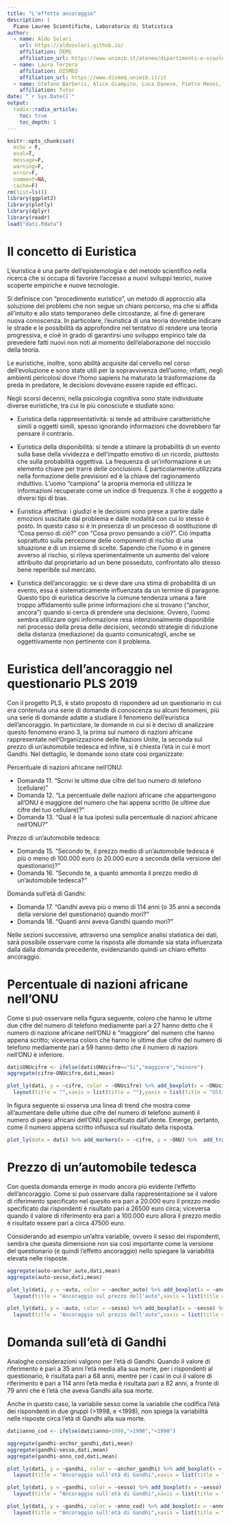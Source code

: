 ```yaml
---
title: "L'effetto ancoraggio"
description: |
  Piano Lauree Scientifiche, Laboratorio di Statistica
author:
  - name: Aldo Solari
    url: https://aldosolari.github.io/
    affiliation: DEMS
    affiliation_url: https://www.unimib.it/ateneo/dipartimenti-e-scuole/alla-scoperta-%E2%80%A6/dipartimento-economia-metodi-quantitativi-e-strategie-impresa
  - name: Laura Terzera
    affiliation: DISMEQ
    affiliation_url: https://www.dismeq.unimib.it/it
  - name: Stefano Barberis, Alice Giampino, Luca Danese, Pietro Meoni, Samuele Cassinari
    affiliation: Tutor
date: "`r Sys.Date()`"
output:
  radix::radix_article:
    toc: true
    toc_depth: 1
---
```



```r
knitr::opts_chunk$set(
  echo = F, 
  eval=T, 
  message=F, 
  warning=F, 
  error=F, 
  comment=NA, 
  cache=F)
rm(list=ls())
library(ggplot2)
library(plotly)
library(dplyr)
library(readr)
load("dati.Rdata")
```

# Il concetto di Euristica

L'euristica è una parte dell'epistemologia e del metodo scientifico nella ricerca che si occupa di favorire l'accesso a nuovi sviluppi teorici, nuove scoperte empiriche e nuove tecnologie.

Si definisce con "procedimento euristico", un metodo di approccio alla soluzione dei problemi che non segue un chiaro percorso, ma che si affida all'intuito e allo stato temporaneo delle circostanze, al fine di generare nuova conoscenza. In particolare, l'euristica di una teoria dovrebbe indicare le strade e le possibilità da approfondire nel tentativo di rendere una teoria progressiva, e cioè in grado di garantirsi uno sviluppo empirico tale da prevedere fatti nuovi non noti al momento dell'elaborazione del nocciolo della teoria.

Le euristiche, inoltre, sono abilità acquisite dal cervello nel corso dell'evoluzione e sono state utili per la sopravvivenza dell'uomo; infatti, negli ambienti pericolosi dove l'homo sapiens ha maturato la trasformazione da preda in predatore, le decisioni dovevano essere rapide ed efficaci.

Negli scorsi decenni, nella psicologia cognitiva sono state individuate diverse euristiche, tra cui le più conosciute e studiate sono:

* Euristica della rappresentatività: si tende ad attribuire caratteristiche simili a oggetti simili, spesso ignorando informazioni che dovrebbero far pensare il contrario.

* Euristica della disponibilità: si tende a stimare la probabilità di un evento sulla base della vividezza e dell'impatto emotivo di un ricordo, piuttosto che sulla probabilità oggettiva. La frequenza di un'informazione è un elemento chiave per trarre delle conclusioni. È particolarmente utilizzata nella formazione delle previsioni ed è la chiave del ragionamento induttivo. L'uomo “campiona” la propria memoria ed utilizza le informazioni recuperate come un indice di frequenza. Il che è soggetto a diversi tipi di bias.

* Euristica affettiva: i giudizi e le decisioni sono prese a partire dalle emozioni suscitate dal problema e dalle modalità con cui lo stesso è posto. In questo caso si è in presenza di un processo di sostituzione di “Cosa penso di ciò?” con “Cosa provo pensando a ciò?”. Ciò impatta soprattutto sulla percezione delle componenti di rischio di una situazione e di un insieme di scelte. Sapendo che l'uomo è in genere avverso al rischio, si rileva sperimentalmente un aumento del valore attribuito dal proprietario ad un bene posseduto, confrontato allo stesso bene reperibile sul mercato.

* Euristica dell'ancoraggio: se si deve dare una stima di probabilità di un evento, essa è sistematicamente influenzata da un termine di paragone. Questo tipo di euristica descrive la comune tendenza umana a fare troppo affidamento sulle prime informazioni che si trovano (“anchor, ancora”) quando si cerca di prendere una decisione. Ovvero, l'uomo sembra utilizzare ogni informazione resa intenzionalmente disponibile nel processo della presa delle decisioni, secondo strategie di riduzione della distanza (mediazione) da quanto comunicatogli, anche se oggettivamente non pertinente con il problema.


# Euristica dell'ancoraggio nel questionario PLS 2019

Con il progetto PLS, è stato proposto di rispondere ad un questionario in cui era contenuta una serie di domande di conoscenza su alcuni fenomeni, più una serie di domande adatte a studiare il fenomeno dell'euristica dell'ancoraggio. In particolare, le domande in cui si è deciso di analizzare questo fenomeno erano 3, la prima sul numero di nazioni africane rappresentate nell'Organizzazione delle Nazioni Unite, la seconda sul prezzo di un'automobile tedesca ed infine, si è chiesta l'età in cui è mort Gandhi. Nel dettaglio, le domande sono state così organizzate:

Percentuale di nazioni africane nell'ONU:

* Domanda 11. "Scrivi le ultime due cifre del tuo numero di telefono (cellulare)"
* Domanda 12. "La percentuale delle nazioni africane che appartengono all'ONU è maggiore del numero che hai appena scritto (le ultime due cifre del tuo cellulare)?"
* Domanda 13. "Qual è la tua ipotesi sulla percentuale di nazioni africane nell'ONU?"

Prezzo di un'automobile tedesca:

* Domanda 15. "Secondo te, il prezzo medio di un'automobile tedesca è più o meno di 100.000 euro (o 20.000 euro a seconda della versione del questionario)?"
* Domanda 16. "Secondo te, a quanto ammonta il prezzo medio di un'automobile tedesca?"

Domanda sull'età di Gandhi:

* Domanda 17. "Gandhi aveva più o meno di 114 anni (o 35 anni a seconda della versione del questionario) quando morì?"
* Domanda 18. "Quanti anni aveva Gandhi quando morì?"


Nelle sezioni successive, attraverso una semplice analisi statistica dei dati, sarà possibile osservare come la risposta alle domande sia stata influenzata dalla dalla domanda precedente, evidenziando quindi un chiaro effetto ancoraggio.


# Percentuale di nazioni africane nell'ONU

Come si può osservare nella figura seguente, coloro che hanno le ultime due cifre del numero di telefono mediamente pari a 27 hanno detto che il numero di nazione africane nell'ONU è "maggiore" del numero che hanno appena scritto; viceversa coloro che hanno le ultime due cifre del numero di telefono mediamente pari a 59 hanno detto che il numero di nazioni nell'ONU è inferiore.

```r
dati$ONUcifre <- ifelse(dati$ONUcifre=="Si","maggiore","minore")
aggregate(cifre~ONUcifre,dati,mean)
```

```r
plot_ly(dati, y = ~cifre, color = ~ONUcifre) %>% add_boxplot(x = ~ONUcifre) %>%
  layout(title = "",xaxis = list(title = ""),yaxis = list(title = "Ultime due cifre del numero di telefono"))
```

In figura seguente si osserva una linea di trend che mostra come all'aumentare delle ultime due cifre del numero di telefono aumenti il numero di paesi africani dell'ONU specificato dall'utente. Emerge, pertanto, come il numero appena scritto influisca sul risultato della risposta.

```r
plot_ly(data = dati) %>% add_markers(x = ~cifre, y = ~ONU) %>%  add_trace(x = lowess(dati$cifre,dati$ONU,f = .4)$x,y = lowess(dati$cifre,dati$ONU,f = .3)$y)
```

# Prezzo di un'automobile tedesca 

Con questa domanda emerge in modo ancora più evidente l'effetto dell'ancoraggio. Come si può osservare dalla rappresentazione se il valore di riferimento specificato nel quesito era pari a 20.000 euro il prezzo medio specificato dai rispondenti è risultato pari a 26500 euro circa; viceversa quando il valore di riferimento era pari a 100.000 euro allora il prezzo medio è risultato essere pari a circa 47500 euro.

Considerando ad esempio un'altra variabile, ovvero il sesso dei rispondenti, sembra che questa dimensione non sia così importante come la versione del questionario (e quindi l'effetto ancoraggio) nello spiegare la variabilità elevata nelle risposte.

```r
aggregate(auto~anchor_auto,dati,mean)
aggregate(auto~sesso,dati,mean)
```

```r
plot_ly(dati, y = ~auto, color = ~anchor_auto) %>% add_boxplot(x = ~anchor_auto) %>%
  layout(title = "Ancoraggio sul prezzo dell'auto",xaxis = list(title = ""),yaxis = list(title = "Prezzo"))
```

```r
plot_ly(dati, y = ~auto, color = ~sesso) %>% add_boxplot(x = ~sesso) %>%
  layout(title = "Ancoraggio sul prezzo dell'auto",xaxis = list(title = ""),yaxis = list(title = "Prezzo"))
```


# Domanda sull'età di Gandhi

Analoghe considerazioni valgono per l'età di Gandhi. Quando il valore di riferimento è pari a 35 anni l'età media alla sua morte, per i rispondenti al questionario, è risultata pari a 68 anni, mentre per i casi in cui il valore di riferimento è pari a 114 anni l'età media è risultata pari a 82 anni, a fronte di 79 anni che è l'età che aveva Gandhi alla sua morte.

Anche in questo caso, la variabile sesso come la variabile che codifica l'età dei rispondenti in due gruppi (>1998, e <1998), non spiega la variabilità nelle risposte circa l'età di Gandhi alla sua morte.


```r
dati$anno_cod <- ifelse(dati$anno>1998,">1998","<1998")

aggregate(gandhi~anchor_gandhi,dati,mean)
aggregate(gandhi~sesso,dati,mean)
aggregate(gandhi~anno_cod,dati,mean)
```

```r
plot_ly(dati, y = ~gandhi, color = ~anchor_gandhi) %>% add_boxplot(x = ~anchor_gandhi) %>%
  layout(title = "Ancoraggio sull'età di Gandhi",xaxis = list(title = ""),yaxis = list(title = "Età"))
```

```r
plot_ly(dati, y = ~gandhi, color = ~sesso) %>% add_boxplot(x = ~sesso) %>%
  layout(title = "Ancoraggio sull'età di Gandhi",xaxis = list(title = ""),yaxis = list(title = "Età"))
```

```r
plot_ly(dati, y = ~gandhi, color = ~anno_cod) %>% add_boxplot(x = ~anno_cod) %>%
  layout(title = "Ancoraggio sull'età di Gandhi",xaxis = list(title = ""),yaxis = list(title = "Età"))
```

